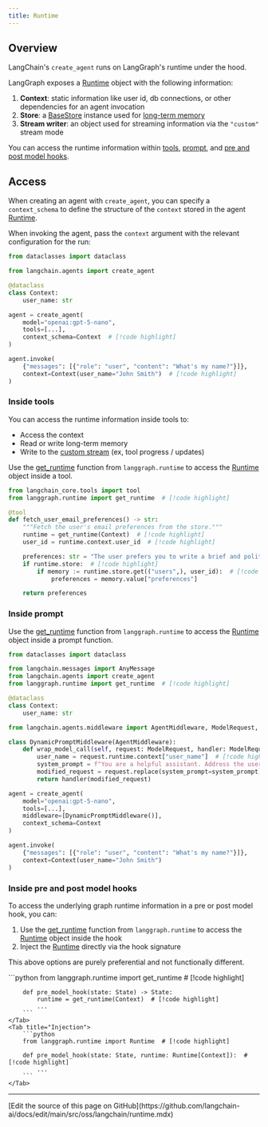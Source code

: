 ```yaml
---
title: Runtime
---
```



<AlphaCallout />

## Overview

LangChain's `create_agent` runs on LangGraph's runtime under the hood.


LangGraph exposes a [Runtime](https://langchain-ai.github.io/langgraph/reference/runtime/#langgraph.runtime.Runtime) object with the following information:

1. **Context**: static information like user id, db connections, or other dependencies for an agent invocation
2. **Store**: a [BaseStore](https://langchain-ai.github.io/langgraph/reference/store/#langgraph.store.base.BaseStore) instance used for [long-term memory](/oss/python/langchain/long-term-memory)
3. **Stream writer**: an object used for streaming information via the `"custom"` stream mode

You can access the runtime information within [tools](#inside-tools), [prompt](#inside-prompt), and [pre and post model hooks](#inside-pre-and-post-model-hooks).

## Access

When creating an agent with `create_agent`, you can specify a `context_schema` to define the structure of the `context` stored in the agent [Runtime](https://langchain-ai.github.io/langgraph/reference/runtime/#langgraph.runtime.Runtime).



When invoking the agent, pass the `context` argument with the relevant configuration for the run:

```python
from dataclasses import dataclass

from langchain.agents import create_agent

@dataclass
class Context:
    user_name: str

agent = create_agent(
    model="openai:gpt-5-nano",
    tools=[...],
    context_schema=Context  # [!code highlight]
)

agent.invoke(
    {"messages": [{"role": "user", "content": "What's my name?"}]},
    context=Context(user_name="John Smith")  # [!code highlight]
)
```



### Inside tools

You can access the runtime information inside tools to:

* Access the context
* Read or write long-term memory
* Write to the [custom stream](/oss/python/langchain/streaming#custom-updates) (ex, tool progress / updates)

Use the [get_runtime](https://langchain-ai.github.io/langgraph/reference/runtime/#langgraph.runtime.get_runtime) function from `langgraph.runtime` to access the [Runtime](https://langchain-ai.github.io/langgraph/reference/runtime/#langgraph.runtime.Runtime) object inside a tool.

```python
from langchain_core.tools import tool
from langgraph.runtime import get_runtime  # [!code highlight]

@tool
def fetch_user_email_preferences() -> str:
    """Fetch the user's email preferences from the store."""
    runtime = get_runtime(Context)  # [!code highlight]
    user_id = runtime.context.user_id  # [!code highlight]

    preferences: str = "The user prefers you to write a brief and polite email."
    if runtime.store:  # [!code highlight]
        if memory := runtime.store.get(("users",), user_id):  # [!code highlight]
            preferences = memory.value["preferences"]

    return preferences
```



### Inside prompt

Use the [get_runtime](https://langchain-ai.github.io/langgraph/reference/runtime/#langgraph.runtime.get_runtime) function from `langgraph.runtime` to access the [Runtime](https://langchain-ai.github.io/langgraph/reference/runtime/#langgraph.runtime.Runtime) object inside a prompt function.

```python
from dataclasses import dataclass

from langchain.messages import AnyMessage
from langchain.agents import create_agent
from langgraph.runtime import get_runtime  # [!code highlight]

@dataclass
class Context:
    user_name: str

from langchain.agents.middleware import AgentMiddleware, ModelRequest, ModelRequestHandler

class DynamicPromptMiddleware(AgentMiddleware):
    def wrap_model_call(self, request: ModelRequest, handler: ModelRequestHandler):
        user_name = request.runtime.context["user_name"]  # [!code highlight]
        system_prompt = f"You are a helpful assistant. Address the user as {user_name}."  # [!code highlight]
        modified_request = request.replace(system_prompt=system_prompt)  # [!code highlight]
        return handler(modified_request)

agent = create_agent(
    model="openai:gpt-5-nano",
    tools=[...],
    middleware=[DynamicPromptMiddleware()],
    context_schema=Context
)

agent.invoke(
    {"messages": [{"role": "user", "content": "What's my name?"}]},
    context=Context(user_name="John Smith")
)
```



### Inside pre and post model hooks

To access the underlying graph runtime information in a pre or post model hook, you can:

1. Use the [get_runtime](https://langchain-ai.github.io/langgraph/reference/runtime/#langgraph.runtime.get_runtime) function from `langgraph.runtime` to access the [Runtime](https://langchain-ai.github.io/langgraph/reference/runtime/#langgraph.runtime.Runtime) object inside the hook
2. Inject the [Runtime](https://langchain-ai.github.io/langgraph/reference/runtime/#langgraph.runtime.Runtime) directly via the hook signature

This above options are purely preferential and not functionally different.

<Tabs>
	<Tab title="Using get_runtime">
		```python
		from langgraph.runtime import get_runtime  # [!code highlight]

		def pre_model_hook(state: State) -> State:
		    runtime = get_runtime(Context)  # [!code highlight]
            ...
		```
	</Tab>
	<Tab title="Injection">
		```python
		from langgraph.runtime import Runtime  # [!code highlight]

		def pre_model_hook(state: State, runtime: Runtime[Context]):  # [!code highlight]
		    ...
		```
	</Tab>
</Tabs>

---

<Callout icon="pen-to-square" iconType="regular">
  [Edit the source of this page on GitHub](https://github.com/langchain-ai/docs/edit/main/src/oss/langchain/runtime.mdx)
</Callout>
